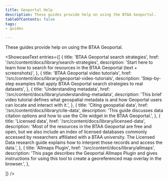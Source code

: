 ```yaml
---
title: Geoportal Help
description: These guides provide help on using the BTAA Geoportal.
tableOfContents: false
tags:
- guides

---
```



These guides provide help on using the BTAA Geoportal.

<ShowcaseText
  entries={[
    {
      title: 'BTAA Geoportal search strategies',
      href: '/src/content/docs/library/search-strategies',
      description: 'Start here to learn how to search for resources in the BTAA Geoportal (text + screenshots)',
    },
    {
      title: 'BTAA Geoportal video tutorials',
      href: '/src/content/docs/library/geoportal-video-tutorials',
      description: 'Step-by-step examples that apply BTAA Geoportal search strategies to real datasets',
    },
    {
      title: 'Understanding metadata',
      href: '/src/content/docs/library/understanding-metadata',
      description: 'This brief video tutorial defines what geospatial metadata is and how Geoportal users can locate and interact with it.',
    },
    {
      title: 'Citing geospatial data',
      href: '/src/content/docs/library/cite-data',
      description: 'This guide discusses data citation options and how to use the Cite widget in the BTAA Geoportal.',
    },
    {
      title: 'Licensed data',
      href: '/src/content/docs/library/licensed-data',
      description: 'Most of the resources in the BTAA Geoportal are free and open, but we also include an index of licensed databases commonly accessed by researchers affiliated with a BTAA university.  The Licensed Data research guide explains how to interpret those records and access the data.',
    },
    {
      title: 'Allmaps Plugin',
      href: '/src/content/docs/library/allmaps',
      description: 'This page describes the Geoportal Allmaps Plugin and gives instructions for using this tool to create a georeferenced map overlay in the browser.',
    },



  ]}
/>